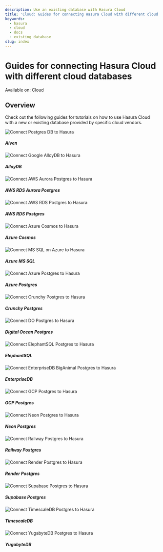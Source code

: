 ```yaml
---
description: Use an existing database with Hasura Cloud
title: 'Cloud: Guides for connecting Hasura Cloud with different cloud databases'
keywords:
  - hasura
  - cloud
  - docs
  - existing database
slug: index
---
```



# Guides for connecting Hasura Cloud with different cloud databases

<div className='badge badge--primary heading-badge'>Available on: Cloud</div>

## Overview

Check out the following guides for tutorials on how to use Hasura Cloud with a new or existing database provided by
specific cloud vendors.

<div className='vendor-table'>
  <VersionedLink to='/databases/connect-db/cloud-databases/aiven'>
    <div className='card-wrapper'>
      <div className='card'>
        <img src={Aiven} title='Aiven Postgres' alt='Connect Postgres DB to Hasura' />
      </div>
      <h5>Aiven</h5>
    </div>
  </VersionedLink>
  <VersionedLink to='/databases/connect-db/cloud-databases/alloy'>
    <div className='card-wrapper'>
      <div className='card'>
        <img src={Alloy} title='Google AlloyDB Postgres' alt='Connect Google AlloyDB to Hasura' />
      </div>
      <h5>AlloyDB</h5>
    </div>
  </VersionedLink>
  <VersionedLink to='/databases/connect-db/cloud-databases/aws-aurora'>
    <div className='card-wrapper'>
      <div className='card'>
        <img src={Aurora} title='AWS Aurora Postgres' alt='Connect AWS Aurora Postgres to Hasura' />
      </div>
      <h5>AWS RDS Aurora Postgres</h5>
    </div>
  </VersionedLink>
  <VersionedLink to='/databases/connect-db/cloud-databases/aws-postgres'>
    <div className='card-wrapper'>
      <div className='card'>
        <img src={RDS} title='AWS RDS Postgres' alt='Connect AWS RDS Postgres to Hasura' />
      </div>
      <h5>AWS RDS Postgres</h5>
    </div>
  </VersionedLink>
  <VersionedLink to='/databases/connect-db/cloud-databases/azure-cosmos'>
    <div className='card-wrapper'>
      <div className='card'>
        <img src={Cosmos} title='Azure Cosmos DB' alt='Connect Azure Cosmos to Hasura' />
      </div>
      <h5>Azure Cosmos</h5>
    </div>
  </VersionedLink>
  <VersionedLink to='/databases/connect-db/cloud-databases/mssql'>
    <div className='card-wrapper'>
      <div className='card'>
        <img src={MSSQL} title='MS SQL on Azure' alt='Connect MS SQL on Azure to Hasura' />
      </div>
      <h5>Azure MS SQL</h5>
    </div>
  </VersionedLink>
  <VersionedLink to='/databases/connect-db/cloud-databases/azure'>
    <div className='card-wrapper'>
      <div className='card'>
        <img src={Azure} title='Azure Postgres' alt='Connect Azure Postgres to Hasura' />
      </div>
      <h5>Azure Postgres</h5>
    </div>
  </VersionedLink>
  <VersionedLink to='/databases/connect-db/cloud-databases/crunchy'>
    <div className='card-wrapper'>
      <div className='card'>
        <img src={RollTide} title='Crunchy Postgres' alt='Connect Crunchy Postgres to Hasura' />
      </div>
      <h5>Crunchy Postgres</h5>
    </div>
  </VersionedLink>
  <VersionedLink to='/databases/connect-db/cloud-databases/digital-ocean'>
    <div className='card-wrapper'>
      <div className='card'>
        <img src={DO} title='Digital Ocean Postgres' alt='Connect DO Postgres to Hasura' />
      </div>
      <h5>Digital Ocean Postgres</h5>
    </div>
  </VersionedLink>
  <VersionedLink to='/databases/connect-db/cloud-databases/elephant'>
    <div className='card-wrapper'>
      <div className='card'>
        <img src={Elephant} title='ElephantSQL Postgres' alt='Connect ElephantSQL Postgres to Hasura' />
      </div>
      <h5>ElephantSQL</h5>
    </div>
  </VersionedLink>
  <VersionedLink to='/databases/connect-db/cloud-databases/enterprisedb'>
    <div className='card-wrapper'>
      <div className='card'>
        <img
          src={Enterprise}
          title='EnterpriseDB BigAnimal Postgres'
          alt='Connect EnterpriseDB BigAnimal Postgres to Hasura'
        />
      </div>
      <h5>EnterpriseDB</h5>
    </div>
  </VersionedLink>
  <VersionedLink to='/databases/connect-db/cloud-databases/gcp'>
    <div className='card-wrapper'>
      <div className='card'>
        <img src={GCP} title='GCP Postgres' alt='Connect GCP Postgres to Hasura' />
      </div>
      <h5>GCP Postgres</h5>
    </div>
  </VersionedLink>
  <VersionedLink to='/databases/connect-db/cloud-databases/neon'>
    <div className='card-wrapper'>
      <div className='card'>
        <img src={Neon} title='Neon Postgres' alt='Connect Neon Postgres to Hasura' />
      </div>
      <h5>Neon Postgres</h5>
    </div>
  </VersionedLink>
  <VersionedLink to='/databases/connect-db/cloud-databases/railway'>
    <div className='card-wrapper'>
      <div className='card'>
        <img src={Railway} title='Railway Postgres' alt='Connect Railway Postgres to Hasura' />
      </div>
      <h5>Railway Postgres</h5>
    </div>
  </VersionedLink>
  <VersionedLink to='/databases/connect-db/cloud-databases/render'>
    <div className='card-wrapper'>
      <div className='card'>
        <img src={Render} title='Render Postgres' alt='Connect Render Postgres to Hasura' />
      </div>
      <h5>Render Postgres</h5>
    </div>
  </VersionedLink>
  <VersionedLink to='/databases/connect-db/cloud-databases/supabase'>
    <div className='card-wrapper'>
      <div className='card'>
        <img src={Supabase} title='Supabase Postgres' alt='Connect Supabase Postgres to Hasura' />
      </div>
      <h5>Supabase Postgres</h5>
    </div>
  </VersionedLink>
  <VersionedLink to='/databases/connect-db/cloud-databases/timescale-cloud'>
    <div className='card-wrapper'>
      <div className='card'>
        <img src={Timescale} title='TimescaleDB Postgres' alt='Connect TimescaleDB Postgres to Hasura' />
      </div>
      <h5>TimescaleDB</h5>
    </div>
  </VersionedLink>
  <VersionedLink to='/databases/connect-db/cloud-databases/yugabyte'>
    <div className='card-wrapper'>
      <div className='card'>
        <img src={Yugabyte} title='YugabyteDB Postgres' alt='Connect YugabyteDB Postgres to Hasura' />
      </div>
      <h5>YugabyteDB</h5>
    </div>
  </VersionedLink>
</div>
